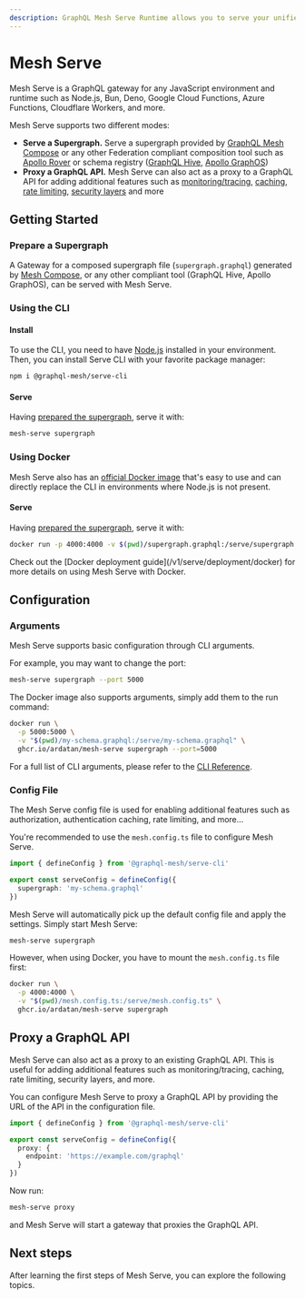 ```yaml
---
description: GraphQL Mesh Serve Runtime allows you to serve your unified supergraph GraphQL schema
---
```



# Mesh Serve

Mesh Serve is a GraphQL gateway for any JavaScript environment and runtime such as Node.js, Bun,
Deno, Google Cloud Functions, Azure Functions, Cloudflare Workers, and more.

Mesh Serve supports two different modes:

- **Serve a Supergraph.** Serve a supergraph provided by [GraphQL Mesh Compose](/v1/compose) or any
  other Federation compliant composition tool such as
  [Apollo Rover](https://www.apollographql.com/docs/rover/) or schema registry
  ([GraphQL Hive](https://the-guild.dev/graphql/hive),
  [Apollo GraphOS](https://www.apollographql.com/docs/graphos/))
- **Proxy a GraphQL API.** Mesh Serve can also act as a proxy to a GraphQL API for adding additional
  features such as [monitoring/tracing](/v1/serve/features/monitoring-tracing),
  [caching](/v1/serve/features/performance),
  [rate limiting](/v1/serve/features/security/rate-limiting),
  [security layers](/v1/serve/features/security) and more

## Getting Started

### Prepare a Supergraph

A Gateway for a composed supergraph file (`supergraph.graphql`) generated by
[Mesh Compose](/v1/compose), or any other compliant tool (GraphQL Hive, Apollo GraphOS), can be
served with Mesh Serve.

### Using the CLI

#### Install

To use the CLI, you need to have [Node.js](https://nodejs.org) installed in your environment. Then,
you can install Serve CLI with your favorite package manager:

```sh npm2yarn
npm i @graphql-mesh/serve-cli
```

#### Serve

Having [prepared the supergraph](#prepare-a-supergraph), serve it with:

```sh
mesh-serve supergraph
```

### Using Docker

Mesh Serve also has an
[official Docker image](https://github.com/ardatan/graphql-mesh/pkgs/container/mesh-serve) that's
easy to use and can directly replace the CLI in environments where Node.js is not present.

#### Serve

Having [prepared the supergraph](#prepare-a-supergraph), serve it with:

```sh
docker run -p 4000:4000 -v $(pwd)/supergraph.graphql:/serve/supergraph.graphql ghcr.io/ardatan/mesh-serve supergraph
```

<Callout>
  Check out the [Docker deployment guide](/v1/serve/deployment/docker) for more details on using
  Mesh Serve with Docker.
</Callout>

## Configuration

### Arguments

Mesh Serve supports basic configuration through CLI arguments.

For example, you may want to change the port:

```sh
mesh-serve supergraph --port 5000
```

The Docker image also supports arguments, simply add them to the run command:

```sh
docker run \
  -p 5000:5000 \
  -v "$(pwd)/my-schema.graphql:/serve/my-schema.graphql" \
  ghcr.io/ardatan/mesh-serve supergraph --port=5000
```

For a full list of CLI arguments, please refer to the [CLI Reference](./references/cli).

### Config File

The Mesh Serve config file is used for enabling additional features such as authorization,
authentication caching, rate limiting, and more...

You're recommended to use the `mesh.config.ts` file to configure Mesh Serve.

```ts filename="mesh.config.ts"
import { defineConfig } from '@graphql-mesh/serve-cli'

export const serveConfig = defineConfig({
  supergraph: 'my-schema.graphql'
})
```

Mesh Serve will automatically pick up the default config file and apply the settings. Simply start
Mesh Serve:

```sh
mesh-serve supergraph
```

However, when using Docker, you have to mount the `mesh.config.ts` file first:

```sh
docker run \
  -p 4000:4000 \
  -v "$(pwd)/mesh.config.ts:/serve/mesh.config.ts" \
  ghcr.io/ardatan/mesh-serve supergraph
```

## Proxy a GraphQL API

Mesh Serve can also act as a proxy to an existing GraphQL API. This is useful for adding additional
features such as monitoring/tracing, caching, rate limiting, security layers, and more.

You can configure Mesh Serve to proxy a GraphQL API by providing the URL of the API in the
configuration file.

```ts filename="mesh.config.ts"
import { defineConfig } from '@graphql-mesh/serve-cli'

export const serveConfig = defineConfig({
  proxy: {
    endpoint: 'https://example.com/graphql'
  }
})
```

Now run:

```sh
mesh-serve proxy
```

and Mesh Serve will start a gateway that proxies the GraphQL API.

## Next steps

After learning the first steps of Mesh Serve, you can explore the following topics.

<Cards>
  <Cards.Card
    arrow
    title="Serve a Supergraph from GraphQL Hive"
    href="/v1/serve/schema-registry/hive"
  />
  <Cards.Card
    arrow
    title="Serve a Supergraph from Apollo GraphOS"
    href="/v1/serve/schema-registry/graphos"
  />
  <Cards.Card
    arrow
    title="Proxy a GraphQL API"
    href="/v1/serve/references/config#configure-mesh-as-a-graphql-proxy"
  />
</Cards>
